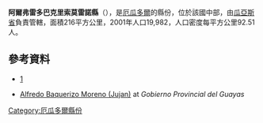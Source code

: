 {{Coord|1|55|S|79|31|W|display=title}}

'''阿爾弗雷多巴克里索莫雷諾縣'''（{{lang-es|Cantón Alfredo Baquerizo Moreno}}），是[[厄瓜多爾|厄瓜多爾]]的縣份，位於該國中部，由[[瓜亞斯省|瓜亞斯省]]負責管轄，面積216平方公里，2001年人口19,982，人口密度每平方公里92.51人。

==參考資料==
*[http://www.ecuadorencifras.gob.ec/resultados/] {{Wayback|url=http://www.ecuadorencifras.gob.ec/resultados/ |date=20170724030253 }}
* {{es icon}} [https://web.archive.org/web/20091008135347/http://www.guayas.gov.ec/cantones/alfredo-baquerizo-moreno Alfredo Baquerizo Moreno (Jujan)] at ''Gobierno Provincial del Guayas''

{{厄瓜多爾縣份}}

[[Category:厄瓜多爾縣份|Category:厄瓜多爾縣份]]


{{Ecuador-geo-stub}}